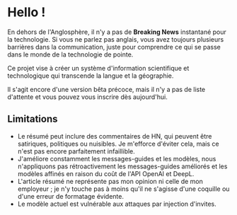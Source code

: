 
<CallToAction />

# Hello !

En dehors de l'Anglosphère, il n'y a pas de **Breaking News** instantané pour la technologie.
Si vous ne parlez pas anglais, vous avez toujours plusieurs barrières dans la communication, juste pour comprendre ce qui se passe dans le monde de la technologie de pointe.


<Callout type="info" emoji="🗞">

Ce projet vise à créer un système d'information scientifique et technologique qui transcende la langue et la géographie.

</Callout>

Il s'agit encore d'une version bêta précoce, mais il n'y a pas de liste d'attente et vous pouvez vous inscrire dès aujourd'hui.

## Limitations

- Le résumé peut inclure des commentaires de HN, qui peuvent être satiriques, politiques ou nuisibles. Je m'efforce d'éviter cela, mais ce n'est pas encore parfaitement infaillible.
- J'améliore constamment les messages-guides et les modèles, nous n'appliquons pas rétroactivement les messages-guides améliorés et les modèles affinés en raison du coût de l'API OpenAI et DeepL.
- L'article résumé ne représente pas mon opinion ni celle de mon employeur ; je n'y touche pas à moins qu'il ne s'agisse d'une coquille ou d'une erreur de formatage évidente.
- Le modèle actuel est vulnérable aux attaques par injection d'invites.
